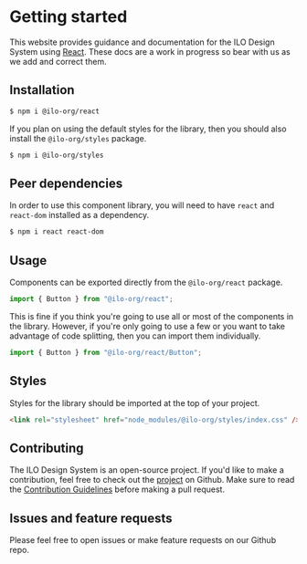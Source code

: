 
<Meta title="Getting started" />

# Getting started

This website provides guidance and documentation for the ILO Design System using [React](https://reactjs.org). These docs are a work in progress so bear with us as we add and correct them.

## Installation

```bash
$ npm i @ilo-org/react
```

If you plan on using the default styles for the library, then you should also install the `@ilo-org/styles` package.

```bash
$ npm i @ilo-org/styles
```

## Peer dependencies

In order to use this component library, you will need to have `react` and `react-dom` installed as a dependency.

```bash
$ npm i react react-dom
```

## Usage

Components can be exported directly from the `@ilo-org/react` package.

```typescript
import { Button } from "@ilo-org/react";
```

This is fine if you think you're going to use all or most of the components in the library. However, if you're only going to use a few or you want to take advantage of code splitting, then you can import them individually.

```typescript
import { Button } from "@ilo-org/react/Button";
```

## Styles

Styles for the library should be imported at the top of your project.

```html
<link rel="stylesheet" href="node_modules/@ilo-org/styles/index.css" />
```

## Contributing

The ILO Design System is an open-source project. If you'd like to make a contribution, feel free to check out the [project](https://github.com/international-labour-organization/designsystem) on Github. Make sure to read the [Contribution Guidelines](https://github.com/international-labour-organization/designsystem/blob/develop/contributing.md) before making a pull request.

## Issues and feature requests

Please feel free to open issues or make feature requests on our Github repo.
